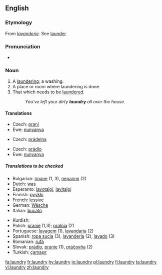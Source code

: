 ==English==

===Etymology===

From {{OF.}} ''[[lavanderie]]''. See [[launder]]

===Pronunciation===
*{{audio|en-us-laundry.ogg|Audio (US)}}

===Noun===
{{wikipedia}}
{{en-noun|laundries}}

# A [[laundering]]; a washing.
# A place or room where laundering is done.
# That which needs to be [[launder]]ed.
#: ''You've left your dirty '''laundry''' all over the house.''

====Translations====
{{trans-top|laundering; washing}}
*Czech: [[praní]] {{n}}
*Ewe: [[nunyanya]]
{{trans-mid}}
{{trans-bottom}}

{{trans-top|place or room where laundering is done}}
*Czech: [[prádelna]] {{f}}
{{trans-mid}}
{{trans-bottom}}

{{trans-top|that which needs to be laundered}}
*Czech: [[prádlo]] {{n}}
*Ewe: [[nunyanya]]
{{trans-mid}}
{{trans-bottom}}
{{top}}
=====Translations to be checked=====
{{checktrans}}
{{trans-top|to be checked}}
*Bulgarian: [[пране]] {{n}} (1, 3), [[пералня]] {{f}} (2)
*Dutch: [[was]] {{m}}
*Esperanto: [[lavotaĵoj]], [[lavitaĵoj]]
*Finnish: [[pyykki]]
*French: [[lessive]] {{f}}
*German: [[Wäsche]] {{f}}
*Italian: [[bucato]] {{m}}
{{trans-mid}}
*Kurdish: {{t|ku|balav}} {{f}}
*Polish: [[pranie]] {{m}} (1,3); [[pralnia]] {{f}} (2)
*Portuguese: [[lavagem]] (1), [[lavandaria]] {{f}} (2)
*Spanish: [[ropa sucia]] {{f}} (3), [[lavandería]] {{f}} (2), [[lavado]] {{m}} (3)
*Romanian: [[rufă]] {{f}}
*Slovak: [[prádlo]], [[pranie]] {{n}} (1), [[práčovňa]]  {{f}} (2)
*Turkish: [[çamaşır]]
{{trans-bottom}}

[[fa:laundry]]
[[fr:laundry]]
[[hy:laundry]]
[[io:laundry]]
[[pl:laundry]]
[[fi:laundry]]
[[ta:laundry]]
[[vi:laundry]]
[[zh:laundry]]